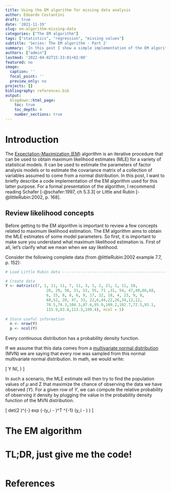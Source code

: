 ```yaml
---
title: Using the EM algorithm for missing data analysis
author: Edoardo Costantini
draft: true
date: '2021-11-19'
slug: em-algorithm-missing-data
categories: ["The EM algorithm"]
tags: ["statistics", "regression", "missing values"]
subtitle: 'Series: The EM algorithm - Part 2'
summary: 'In this post I show a simple implementation of the EM algorithm to estimate the means and covariance matrix of a data set with a general missing data pattern.'
authors: ["admin"]
lastmod: '2022-04-02T15:33:01+02:00'
featured: no
image:
  caption: ''
  focal_point: ''
  preview_only: no
projects: []
bibliography: references.bib
output:
  blogdown::html_page:
    toc: true
    toc_depth: 4
    number_sections: true
---
```


# Introduction

The [Expectation-Maximization (EM)](https://en.wikipedia.org/wiki/Expectation–maximization_algorithm) algorithm is an iterative procedure that can be used to obtain maximum likelihood estimates (MLE) for a variety of statistical models.
It can be used to estimate the parameters of factor analysis models or to estimate the covariance matrix of a collection of variables assumed to come from a normal distribution.
In this post, I want to briefly describe a code implementation of the EM algorithm used for this latter purpose.
For a formal presentation of the algorithm, I recommend reading Schafer [-@schafer:1997, ch 5.3.3] or Little and Rubin [-@littleRubin:2002, p. 168].

## Review likelihood concepts

Before getting to the EM algorithm is important to review a few concepts related to maximum likelihood estimation.
The EM algorithm aims to obtain the MLE estimates of some model parameters.
So first, it is important to make sure you understand what maximum likelihood estimation is.
First of all, let's clarify what we mean when we say likelihood.

Consider the following complete data (from @littleRubin:2002 example 7.7, p. 152):

```r
# Load Little Rubin data -------------------------------------------------------

# Create data
Y <- matrix(c(7, 1, 11, 11, 7, 11, 3, 1, 2, 21, 1, 11, 10,
                  26, 29, 56, 31, 52, 55, 71 ,31, 54, 47,40,66,68,
                  6, 15, 8, 8, 6, 9, 17, 22, 18, 4, 23, 9, 8,
                  60,52, 20, 47, 33, 22,6,44,22,26,34,12,12,
                  78.5,74.3,104.3,87.6,95.9,109.2,102.7,72.5,93.1,
                  115.9,83.8,113.3,109.4), ncol = 5)
                  
# Store useful information
  n <- nrow(Y)
  p <- ncol(Y)

```
Every continuous distribution has a probability density function.

If we assume that this data comes from a [multivariate normal distribution](https://en.wikipedia.org/wiki/Multivariate_normal_distribution) (MVN) we are saying that every row was sampled from this normal multivariate normal distribution.
In math, we would write:

\[
Y \sim N(\mathbf{\mu}, \mathbf{\Sigma})
\]

In such a scenario, the MLE estimate will then try to find the population values of $\mu$ and $\Sigma$ that maximize the chance of observing the data we have observed ($Y$).
For a given row of $Y$, we can compute the relative probability of observing it density by plugging the value in the probability density function of the MVN distribution.

\[
det(2 \pi \mathbf{\Sigma})^{-\frac{1}{2}} exp \left(-\frac{1}{2}(y_i - \mu)^T \Sigma^{-1} (y_i - \mu) \right)
\]

# The EM algorithm

# TL;DR, just give me the code!
```r
```

# References